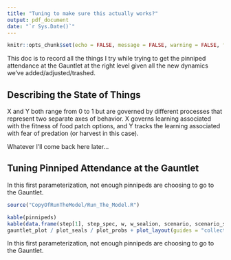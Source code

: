 ```yaml
---
title: "Tuning to make sure this actually works?"
output: pdf_document
date: "`r Sys.Date()`"
---
```


```r
knitr::opts_chunk$set(echo = FALSE, message = FALSE, warning = FALSE, fig.height = 8)
```

This doc is to record all the things I try while trying to get the pinniped attendance at the Gauntlet at the right level given all the new dynamics we've added/adjusted/trashed.

## Describing the State of Things

X and Y both range from 0 to 1 but are governed by different processes that represent two separate axes of behavior. X governs learning associated with the fitness of food patch options, and Y tracks the learning associated with fear of predation (or harvest in this case). 

Whatever I'll come back here later...


## Tuning Pinniped Attendance at the Gauntlet

In this first parameterization, not enough pinnipeds are choosing to go to the Gauntlet.

```r
source("CopyOfRunTheModel/Run_The_Model.R")

kable(pinnipeds)
kable(data.frame(step[1], step_spec, w, w_sealion, scenario, scenario_sealion))
gauntlet_plot / plot_seals / plot_probs + plot_layout(guides = "collect", axis_titles = "collect_x")
```

In this first parameterization, not enough pinnipeds are choosing to go to the Gauntlet.
